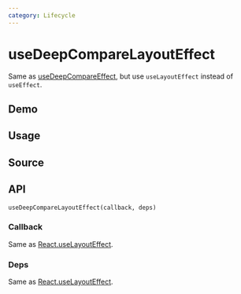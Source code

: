 ```yaml
---
category: Lifecycle
---
```


# useDeepCompareLayoutEffect


<HooksType category={frontmatter.category} lowLevel />

Same as [useDeepCompareEffect](/reference/use-deep-compare-effect), but use `useLayoutEffect` instead of `useEffect`.

## Demo


<App />

## Usage



## Source


<Source />

## API

```tsx
useDeepCompareLayoutEffect(callback, deps)
```

### Callback

Same as [React.useLayoutEffect](https://react.dev/reference/react/useLayoutEffect).

### Deps

Same as [React.useLayoutEffect](https://react.dev/reference/react/useLayoutEffect).
